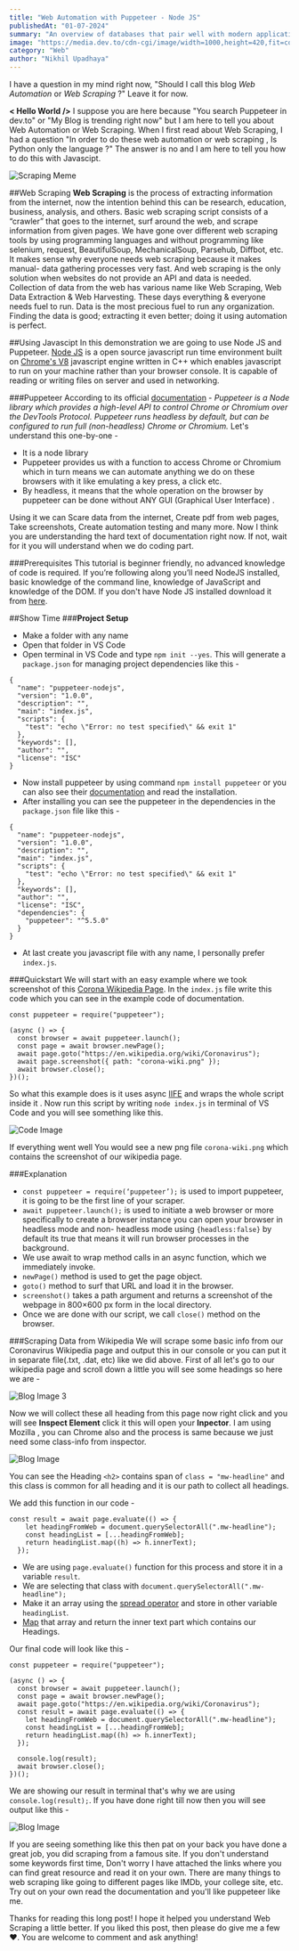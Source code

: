 ```yaml
---
title: "Web Automation with Puppeteer - Node JS"
publishedAt: "01-07-2024"
summary: "An overview of databases that pair well with modern application and compute providers."
image: "https://media.dev.to/cdn-cgi/image/width=1000,height=420,fit=cover,gravity=auto,format=auto/https%3A%2F%2Fdev-to-uploads.s3.amazonaws.com%2Fi%2Fcrphsq85rsgrivdmntmj.jpg"
category: "Web"
author: "Nikhil Upadhaya"
---
```


I have a question in my mind right now, "Should I call this blog _Web Automation_ or _Web Scraping_ ?" Leave it for now.

**< Hello World />** I suppose you are here because "You search Puppeteer in dev.to" or "My Blog is trending right now" but I am here to tell you about Web Automation or Web Scraping. When I first read about Web Scraping, I had a question "In order to do these web automation or web scraping , Is Python only the language ?" The answer is no and I am here to tell you how to do this with Javascipt.

![Scraping Meme](https://dev-to-uploads.s3.amazonaws.com/i/dz5go698tg5ioaybwbvo.png)

##Web Scraping
**Web Scraping** is the process of extracting information from the internet, now the intention behind this can be research, education, business, analysis, and others. Basic web scraping script consists of a “crawler” that goes to the internet, surf around the web, and scrape information from given pages. We have gone over different web scraping tools by using programming languages and without programming like selenium, request, BeautifulSoup, MechanicalSoup, Parsehub, Diffbot, etc. It makes sense why everyone needs web scraping because it makes manual- data gathering processes very fast. And web scraping is the only solution when websites do not provide an API and data is needed. Collection of data from the web has various name like Web Scraping, Web Data Extraction & Web Harvesting. These days everything & everyone needs fuel to run. Data is the most precious fuel to run any organization. Finding the data is good; extracting it even better; doing it using automation is perfect.

##Using Javascipt
In this demonstration we are going to use Node JS and Puppeteer. [Node JS](https://nodejs.org/en/) is a open source javascript run time environment built on [Chrome's V8](https://nodejs.dev/learn/the-v8-javascript-engine) javascript engine written in C++ which enables javascript to run on your machine rather than your browser console. It is capable of reading or writing files on server and used in networking.

###Puppeteer
According to its official [documentation](https://pptr.dev/) -
_Puppeteer is a Node library which provides a high-level API to control Chrome or Chromium over the DevTools Protocol. Puppeteer runs headless by default, but can be configured to run full (non-headless) Chrome or Chromium._
Let's understand this one-by-one -

- It is a node library
- Puppeteer provides us with a function to access Chrome or Chromium which in turn means we can automate anything we do on these browsers with it like emulating a key press, a click etc.
- By headless, it means that the whole operation on the browser by puppeteer can be done without ANY GUI (Graphical User Interface) .

Using it we can Scare data from the internet, Create pdf from web pages, Take screenshots, Create automation testing and many more.
Now I think you are understanding the hard text of documentation right now. If not, wait for it you will understand when we do coding part.

###Prerequisites
This tutorial is beginner friendly, no advanced knowledge of code is required. If you’re following along you’ll need NodeJS installed, basic knowledge of the command line, knowledge of JavaScript and knowledge of the DOM. If you don't have Node JS installed download it from [here](https://nodejs.org/en/download/).

##Show Time ###**Project Setup**

- Make a folder with any name
- Open that folder in VS Code
- Open terminal in VS Code and type `npm init --yes`. This will generate a `package.json` for managing project dependencies like this -

```
{
  "name": "puppeteer-nodejs",
  "version": "1.0.0",
  "description": "",
  "main": "index.js",
  "scripts": {
    "test": "echo \"Error: no test specified\" && exit 1"
  },
  "keywords": [],
  "author": "",
  "license": "ISC"
}
```

- Now install puppeteer by using command `npm install puppeteer` or you can also see their [documentation](https://github.com/puppeteer/puppeteer/blob/main/README.md) and read the installation.
- After installing you can see the puppeteer in the dependencies in the `package.json` file like this -

```
{
  "name": "puppeteer-nodejs",
  "version": "1.0.0",
  "description": "",
  "main": "index.js",
  "scripts": {
    "test": "echo \"Error: no test specified\" && exit 1"
  },
  "keywords": [],
  "author": "",
  "license": "ISC",
  "dependencies": {
    "puppeteer": "^5.5.0"
  }
}
```

- At last create you javascript file with any name, I personally prefer `index.js`.

###Quickstart
We will start with an easy example where we took screenshot of this [Corona Wikipedia Page](https://en.wikipedia.org/wiki/Coronavirus). In the `index.js` file write this code which you can see in the example code of documentation.

```
const puppeteer = require("puppeteer");

(async () => {
  const browser = await puppeteer.launch();
  const page = await browser.newPage();
  await page.goto("https://en.wikipedia.org/wiki/Coronavirus");
  await page.screenshot({ path: "corona-wiki.png" });
  await browser.close();
})();
```

So what this example does is it uses async [IIFE](https://developer.mozilla.org/en-US/docs/Glossary/IIFE) and wraps the whole script inside it . Now run this script by writing `node index.js` in terminal of VS Code and you will see something like this.

![Code Image](https://dev-to-uploads.s3.amazonaws.com/i/nisr2dng14hqn4gcksu8.jpg)

If everything went well You would see a new png file `corona-wiki.png` which contains the screenshot of our wikipedia page.

###Explanation

- `const puppeteer = require(‘puppeteer’);` is used to import puppeteer, it is going to be the first line of your scraper.
- `await puppeteer.launch();` is used to initiate a web browser or more specifically to create a browser instance you can open your browser in headless mode and non- headless mode using `{headless:false}` by default its true that means it will run browser processes in the background.
- We use await to wrap method calls in an async function, which we immediately invoke.
- `newPage()` method is used to get the page object.
- `goto()` method to surf that URL and load it in the browser.
- `screenshot()` takes a path argument and returns a screenshot of the webpage in 800×600 px form in the local directory.
- Once we are done with our script, we call `close()` method on the browser.

###Scraping Data from Wikipedia
We will scrape some basic info from our Coronavirus Wikipedia page and output this in our console or you can put it in separate file(.txt, .dat, etc) like we did above.
First of all let's go to our wikipedia page and scroll down a little you will see some headings so here we are -

![Blog Image 3](https://dev-to-uploads.s3.amazonaws.com/i/fgcrdkt28xptx1rrivj3.png)

Now we will collect these all heading from this page now right click and you will see **Inspect Element** click it this will open your **Inpector**. I am using Mozilla , you can Chrome also and the process is same because we just need some class-info from inspector.

![Blog Image](https://dev-to-uploads.s3.amazonaws.com/i/p8dhqahbu9kyr33s5163.jpg)

You can see the Heading `<h2>` contains span of `class = "mw-headline"` and this class is common for all heading and it is our path to collect all headings.

We add this function in our code -

```
const result = await page.evaluate(() => {
    let headingFromWeb = document.querySelectorAll(".mw-headline");
    const headingList = [...headingFromWeb];
    return headingList.map((h) => h.innerText);
  });
```

- We are using `page.evaluate()` function for this process and store it in a variable `result`.
- We are selecting that class with `document.querySelectorAll(".mw-headline");`
- Make it an array using the [spread operator](https://developer.mozilla.org/en-US/docs/Web/JavaScript/Reference/Operators/Spread_syntax) and store in other variable `headingList`.
- [Map](https://developer.mozilla.org/en-US/docs/Web/JavaScript/Reference/Global_Objects/Array/map) that array and return the inner text part which contains our Headings.

Our final code will look like this -

```
const puppeteer = require("puppeteer");

(async () => {
  const browser = await puppeteer.launch();
  const page = await browser.newPage();
  await page.goto("https://en.wikipedia.org/wiki/Coronavirus");
  const result = await page.evaluate(() => {
    let headingFromWeb = document.querySelectorAll(".mw-headline");
    const headingList = [...headingFromWeb];
    return headingList.map((h) => h.innerText);
  });

  console.log(result);
  await browser.close();
})();
```

We are showing our result in terminal that's why we are using `console.log(result);`. If you have done right till now then you will see output like this -

![Blog Image](https://dev-to-uploads.s3.amazonaws.com/i/3mpoco841yf5bc79t43z.jpg)

If you are seeing something like this then pat on your back you have done a great job, you did scraping from a famous site. If you don't understand some keywords first time, Don't worry I have attached the links where you can find great resource and read it on your own.
There are many things to web scraping like going to different pages like IMDb, your college site, etc. Try out on your own read the documentation and you'll like puppeteer like me.

Thanks for reading this long post! I hope it helped you understand Web Scraping a little better. If you liked this post, then please do give me a few ❤️. You are welcome to comment and ask anything!
